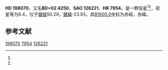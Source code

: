 {{Starbox begin
| name = HD 198070
}}
{{Starbox observe
| epoch = [[J2000.0|J2000.0]]
| constell = {{星座名待查}}<ref name=SIMBAD>{{cite web
 | url=http://simbad.u-strasbg.fr/simbad/sim-id?Ident=HR+7954
 | title =Pulsating variable Star
 | publisher=Centre de Données astronomiques de Strasbourg
 | work=SIMBAD
 | accessdate=2012-07-13}}</ref><ref name=DATA>{{cite web
 | url=http://vizier.u-strasbg.fr/viz-bin/VizieR-5?-out.add=.&-source=5050&-corr=PK=HR&-out.max=9999&HR=7954
 | title=VizieR Detailed Page
 | accessdate=2012-07-13
 | archive-date=2016-03-05
 | archive-url=https://web.archive.org/web/20160305213831/http://vizier.u-strasbg.fr/viz-bin/VizieR-5?-out.add=.&-source=5050&-corr=PK=HR&-out.max=9999&HR=7954
 | dead-url=no
 }}</ref>
| 星官 = 
| ra = {{RA|20|47|47.8}}<ref name=SIMBAD /><ref name=DATA />
| dec = {{DEC|+3|18|24}}<ref name=SIMBAD /><ref name=DATA />
| appmag_v = 6.4<ref name=SIMBAD /><ref name=DATA />
}}
{{Starbox character
| class = A0Vn<ref name=SIMBAD /><ref name=DATA />
| b-v = -0.02<ref name=SIMBAD /><ref name=DATA />
| u-b = -0.09<ref name=SIMBAD /><ref name=DATA />
| r-i = <ref name=SIMBAD /><ref name=DATA />
| variable = 
}}
{{Starbox astrometry
| radial_v = -0.09
| prop_mo_ra = -21
| parallax = 
| p_error = 
}}
{{Starbox catalog
| names =BD+02 4250，[[SAO星表|SAO]] 126221，[[HD星表|HD]] 198070，[[HR星表|HR]] 7954}}
{{Starbox reference |Simbad=HR+7954}}
{{Starbox end}}

'''HD 198070'''，又名'''BD+02 4250'''，'''SAO 126221'''、'''HR 7954'''，是一颗恒星<ref name=SIMBAD /><ref name=DATA />，视星等为6.4，位于[[銀道座標系|銀經]]50.29，[[銀道座標系|銀緯]]-23.93，其[[B1900.0|B1900.0]]坐标为赤經{{RA|20|42|45.7}}，赤緯{{DEC|+2|-23.93|19}}。

== 参考文献 ==
{{reflist}}

{{star-stub}}

[[Category:HD和HDE天體|198070]]
[[Category:HR天體|7954]]
[[Category:SAO天體|126221]]